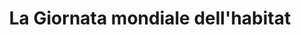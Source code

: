 ---
description: "Celebra il diritto a vivere in ambienti sani e sostenibili, con un’attenzione particolare alle aree urbane e rurali.
Nei Monti Lepini, la gestione del suolo e delle risorse è fondamentale per evitare l’abbandono delle aree interne. Promuovere architetture ecocompatibili, recupero di edifici storici e progetti di rigenerazione urbana può restituire vitalità ai borghi e preservare l’identità culturale del territorio."
title: "La Giornata mondiale dell'habitat"
---